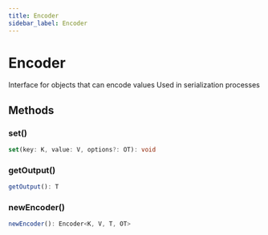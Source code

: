 ```yaml
---
title: Encoder
sidebar_label: Encoder
---
```



# Encoder

Interface for objects that can encode values
Used in serialization processes

## Methods

### set()

```typescript
set(key: K, value: V, options?: OT): void
```

### getOutput()

```typescript
getOutput(): T
```

### newEncoder()

```typescript
newEncoder(): Encoder<K, V, T, OT>
```

